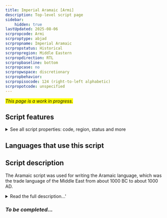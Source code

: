 ```yaml
---
title: Imperial Aramaic [Armi]
description: Top-level script page
sidebar:
    hidden: true
lastUpdated: 2025-08-06
scrpropcode: Armi
scrproptype: abjad
scrpropname: Imperial Aramaic
scrpropstatus: Historical
scrpropregion: Middle Eastern
scrpropdirection: RTL
scrpropbaseline: bottom
scrpropcase: no
scrpropwspace: discretionary
scrpropbehavior: 
scrpropisocode: 124 (right-to-left alphabetic)
scrpropotcode: unspecified
---
```


<span style='background-color:yellow'>_This page is a work in progress._</span>


## Script features

<details>
<summary> See all script properties: code, region, status and more</summary>
<ScriptInfo />
</details>

## Languages that use this script

<WsList script='Armi' wsMax='5' />

## Script description

The Aramaic script was used for writing the Aramaic language, which was the trade language of the Middle East from about 1000 BC to about 1000 AD.

<details><summary>Read the full description...'</summary>_Not yet available._</details>

### _To be completed..._


